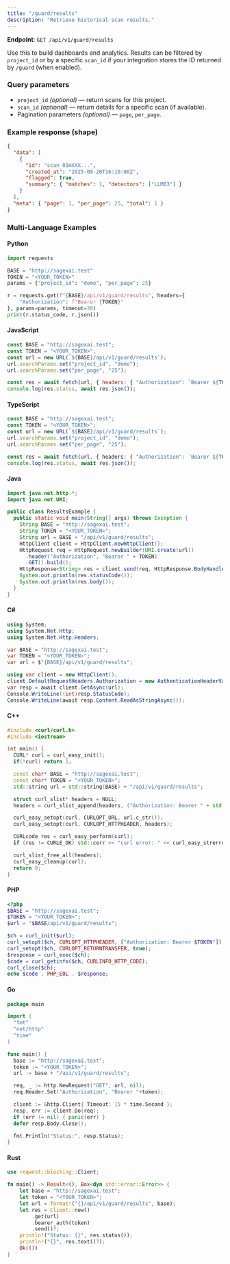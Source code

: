 ```yaml
---
title: "/guard/results"
description: "Retrieve historical scan results."
---
```


**Endpoint**: `GET /api/v1/guard/results`

Use this to build dashboards and analytics. Results can be filtered by `project_id` or by a specific `scan_id` if your integration stores the ID returned by `/guard` (when enabled).

### Query parameters

- `project_id` *(optional)* — return scans for this project.
- `scan_id` *(optional)* — return details for a specific scan (if available).
- Pagination parameters *(optional)* — `page`, `per_page`.

### Example response (shape)

```json
{
  "data": [
    {
      "id": "scan_01HXXX...",
      "created_at": "2025-09-20T16:10:00Z",
      "flagged": true,
      "summary": { "matches": 1, "detectors": ["LLM03"] }
    }
  ],
  "meta": { "page": 1, "per_page": 25, "total": 1 }
}
```

### Multi-Language Examples

#### Python 

```python
import requests

BASE = "http://sagexai.test"
TOKEN = "<YOUR_TOKEN>"
params = {"project_id": "demo", "per_page": 25}

r = requests.get(f"{BASE}/api/v1/guard/results", headers={
    "Authorization": f"Bearer {TOKEN}"
}, params=params, timeout=30)
print(r.status_code, r.json())
```
#### JavaScript

```js
const BASE = "http://sagexai.test";
const TOKEN = "<YOUR_TOKEN>";
const url = new URL(`${BASE}/api/v1/guard/results`);
url.searchParams.set("project_id", "demo");
url.searchParams.set("per_page", "25");

const res = await fetch(url, { headers: { "Authorization": `Bearer ${TOKEN}` } });
console.log(res.status, await res.json());
```
#### TypeScript

```ts
const BASE = "http://sagexai.test";
const TOKEN = "<YOUR_TOKEN>";
const url = new URL(`${BASE}/api/v1/guard/results`);
url.searchParams.set("project_id", "demo");
url.searchParams.set("per_page", "25");

const res = await fetch(url, { headers: { "Authorization": `Bearer ${TOKEN}` } });
console.log(res.status, await res.json());
```

#### Java

```java
import java.net.http.*;
import java.net.URI;

public class ResultsExample {
  public static void main(String[] args) throws Exception {
    String BASE = "http://sagexai.test";
    String TOKEN = "<YOUR_TOKEN>";
    String url = BASE + "/api/v1/guard/results";
    HttpClient client = HttpClient.newHttpClient();
    HttpRequest req = HttpRequest.newBuilder(URI.create(url))
      .header("Authorization", "Bearer " + TOKEN)
      .GET().build();
    HttpResponse<String> res = client.send(req, HttpResponse.BodyHandlers.ofString());
    System.out.println(res.statusCode());
    System.out.println(res.body());
  }
}
```

#### C#

```csharp
using System;
using System.Net.Http;
using System.Net.Http.Headers;

var BASE = "http://sagexai.test";
var TOKEN = "<YOUR_TOKEN>";
var url = $"{BASE}/api/v1/guard/results";

using var client = new HttpClient();
client.DefaultRequestHeaders.Authorization = new AuthenticationHeaderValue("Bearer", TOKEN);
var resp = await client.GetAsync(url);
Console.WriteLine((int)resp.StatusCode);
Console.WriteLine(await resp.Content.ReadAsStringAsync());
```

#### C++

```cpp
#include <curl/curl.h>
#include <iostream>

int main() {
  CURL* curl = curl_easy_init();
  if(!curl) return 1;

  const char* BASE = "http://sagexai.test";
  const char* TOKEN = "<YOUR_TOKEN>";
  std::string url = std::string(BASE) + "/api/v1/guard/results";

  struct curl_slist* headers = NULL;
  headers = curl_slist_append(headers, ("Authorization: Bearer " + std::string(TOKEN)).c_str());

  curl_easy_setopt(curl, CURLOPT_URL, url.c_str());
  curl_easy_setopt(curl, CURLOPT_HTTPHEADER, headers);

  CURLcode res = curl_easy_perform(curl);
  if (res != CURLE_OK) std::cerr << "curl error: " << curl_easy_strerror(res) << "\n";

  curl_slist_free_all(headers);
  curl_easy_cleanup(curl);
  return 0;
}
```

#### PHP

```php
<?php
$BASE = "http://sagexai.test";
$TOKEN = "<YOUR_TOKEN>";
$url = "$BASE/api/v1/guard/results";

$ch = curl_init($url);
curl_setopt($ch, CURLOPT_HTTPHEADER, ["Authorization: Bearer $TOKEN"]);
curl_setopt($ch, CURLOPT_RETURNTRANSFER, true);
$response = curl_exec($ch);
$code = curl_getinfo($ch, CURLINFO_HTTP_CODE);
curl_close($ch);
echo $code . PHP_EOL . $response;
```

#### Go

```go
package main

import (
  "fmt"
  "net/http"
  "time"
)

func main() {
  base := "http://sagexai.test";
  token := "<YOUR_TOKEN>";
  url := base + "/api/v1/guard/results";

  req, _ := http.NewRequest("GET", url, nil);
  req.Header.Set("Authorization", "Bearer "+token);

  client := &http.Client{ Timeout: 15 * time.Second };
  resp, err := client.Do(req);
  if (err != nil) { panic(err) }
  defer resp.Body.Close();

  fmt.Println("Status:", resp.Status);
}
```

#### Rust

```rust
use reqwest::blocking::Client;

fn main() -> Result<(), Box<dyn std::error::Error>> {
    let base = "http://sagexai.test";
    let token = "<YOUR_TOKEN>";
    let url = format!("{}/api/v1/guard/results", base);
    let res = Client::new()
        .get(url)
        .bearer_auth(token)
        .send()?;
    println!("Status: {}", res.status());
    println!("{}", res.text()?);
    Ok(())
}
```



